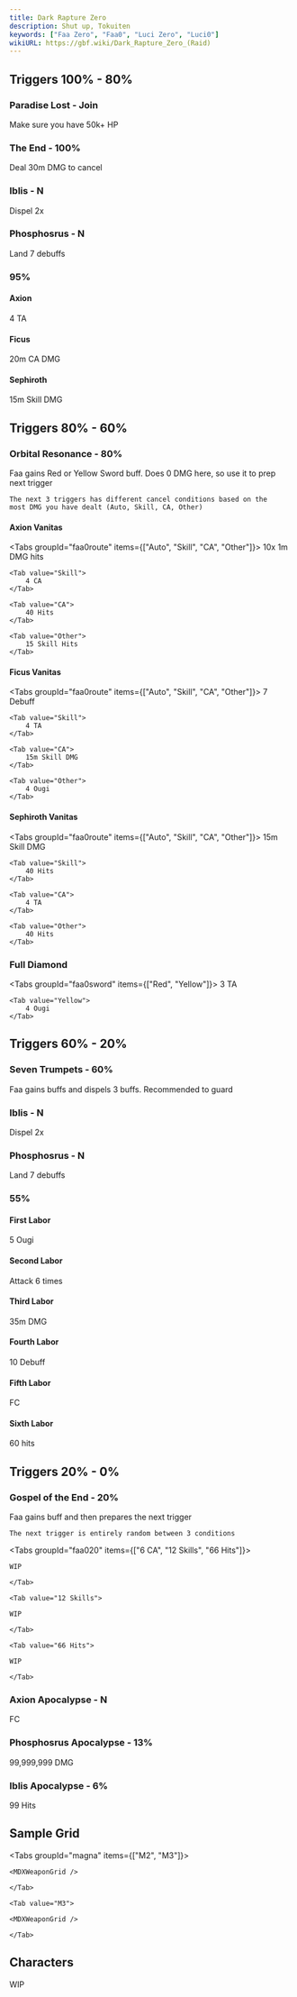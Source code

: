 ```yaml
---
title: Dark Rapture Zero
description: Shut up, Tokuiten
keywords: ["Faa Zero", "Faa0", "Luci Zero", "Luci0"]
wikiURL: https://gbf.wiki/Dark_Rapture_Zero_(Raid)
---
```


## Triggers 100% - 80%

### Paradise Lost - Join

Make sure you have 50k+ HP

### The End - 100%

Deal 30m DMG to cancel

### Iblis - N

Dispel 2x

### Phosphosrus - N

Land 7 debuffs

### 95%

<Steps>
<Step>

#### Axion

4 TA

</Step>

<Step>

#### Ficus

20m CA DMG

</Step>

<Step>

#### Sephiroth

15m Skill DMG

</Step>

</Steps>

## Triggers 80% - 60%

### Orbital Resonance - 80%

Faa gains Red or Yellow Sword buff.
Does 0 DMG here, so use it to prep next trigger

<MDXCallout title="Branching Route" type="warning">

    The next 3 triggers has different cancel conditions based on the
    most DMG you have dealt (Auto, Skill, CA, Other)

</MDXCallout>

<Steps>
<Step>

#### Axion Vanitas

<Tabs groupId="faa0route" items={["Auto", "Skill", "CA", "Other"]}>
    <Tab value="Auto">
        10x 1m DMG hits
    </Tab>

    <Tab value="Skill">
        4 CA
    </Tab>

    <Tab value="CA">
        40 Hits
    </Tab>

    <Tab value="Other">
        15 Skill Hits
    </Tab>

</Tabs>

</Step>

<Step>

#### Ficus Vanitas

<Tabs groupId="faa0route" items={["Auto", "Skill", "CA", "Other"]}>
    <Tab value="Auto">
        7 Debuff
    </Tab>

    <Tab value="Skill">
        4 TA
    </Tab>

    <Tab value="CA">
        15m Skill DMG
    </Tab>

    <Tab value="Other">
        4 Ougi
    </Tab>

</Tabs>

</Step>

<Step>

#### Sephiroth Vanitas

<Tabs groupId="faa0route" items={["Auto", "Skill", "CA", "Other"]}>
    <Tab value="Auto">
        15m Skill DMG
    </Tab>

    <Tab value="Skill">
        40 Hits
    </Tab>

    <Tab value="CA">
        4 TA
    </Tab>

    <Tab value="Other">
        40 Hits
    </Tab>

</Tabs>

</Step>

</Steps>

### Full Diamond

<Tabs groupId="faa0sword" items={["Red", "Yellow"]}>
	<Tab value="Red">
        3 TA
    </Tab>

    <Tab value="Yellow">
        4 Ougi
    </Tab>

</Tabs>

## Triggers 60% - 20%

### Seven Trumpets - 60%

Faa gains buffs and dispels 3 buffs. Recommended to guard

### Iblis - N

Dispel 2x

### Phosphosrus - N

Land 7 debuffs

### 55%

<Steps>
<Step>

#### First Labor

5 Ougi

</Step>

<Step>

#### Second Labor

Attack 6 times

</Step>

<Step>

#### Third Labor

35m DMG

</Step>

<Step>

#### Fourth Labor

10 Debuff

</Step>

<Step>

#### Fifth Labor

FC

</Step>

<Step>

#### Sixth Labor

60 hits

</Step>
</Steps>

## Triggers 20% - 0%

### Gospel of the End - 20%

Faa gains buff and then prepares the next trigger

<MDXCallout title="Random Trigger" type="warning">

    The next trigger is entirely random between 3 conditions

</MDXCallout>

<Tabs groupId="faa020" items={["6 CA", "12 Skills", "66 Hits"]}>
	<Tab value="6 CA">

    WIP

    </Tab>

    <Tab value="12 Skills">

    WIP

    </Tab>

    <Tab value="66 Hits">

    WIP

    </Tab>

</Tabs>

### Axion Apocalypse - N

FC

### Phosphosrus Apocalypse - 13%

99,999,999 DMG

### Iblis Apocalypse - 6%

99 Hits

## Sample Grid

<Tabs groupId="magna" items={["M2", "M3"]}>
	<Tab value="M2">

    <MDXWeaponGrid />

    </Tab>

    <Tab value="M3">

    <MDXWeaponGrid />

    </Tab>

</Tabs>

## Characters

WIP
